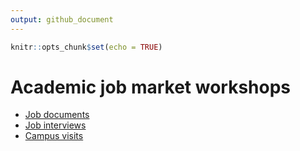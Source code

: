 ```yaml
---
output: github_document
---
```


```r
knitr::opts_chunk$set(echo = TRUE)
```

# Academic job market workshops

- [Job documents](https://www.jvcasillas.com/job_market_workshop/slides/job_documents/index.html)
- [Job interviews](https://www.jvcasillas.com/job_market_workshop/slides/interview/index.html)
- [Campus visits](https://www.jvcasillas.com/job_market_workshop/slides/campus_visits/index.html)



